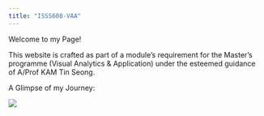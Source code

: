 ```yaml
---
title: "ISSS608-VAA"
---
```


Welcome to my Page!

This website is crafted as part of a module's requirement for the Master's programme (Visual Analytics & Application) under the esteemed guidance of A/Prof KAM Tin Seong.

A Glimpse of my Journey:

![](images/troubleshoot.jpeg)

```         
```
